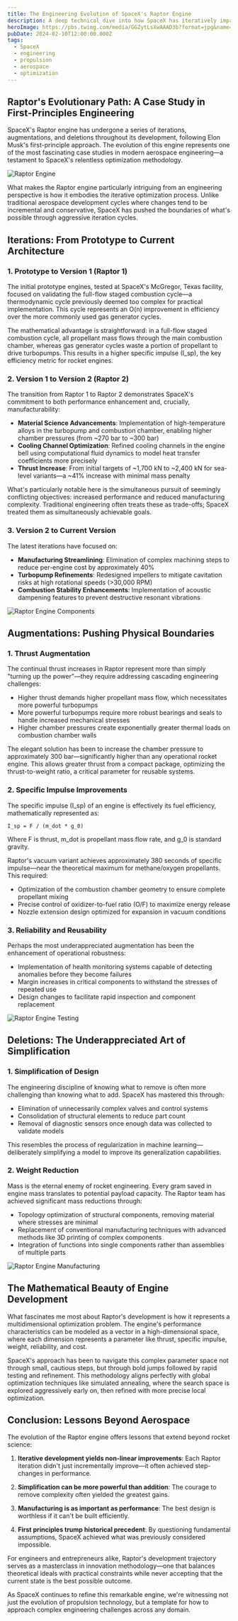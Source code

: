```yaml
---
title: The Engineering Evolution of SpaceX's Raptor Engine
description: A deep technical dive into how SpaceX has iteratively improved the Raptor Engine through first-principles thinking, highlighting the critical improvements that have made it the most advanced rocket engine ever built.
heroImage: https://pbs.twimg.com/media/GGZytLsXwAAAD3b?format=jpg&name=medium
pubDate: 2024-02-10T12:00:00.000Z
tags:
  - SpaceX
  - engineering
  - propulsion
  - aerospace
  - optimization
---
```


## Raptor's Evolutionary Path: A Case Study in First-Principles Engineering

SpaceX's Raptor engine has undergone a series of iterations, augmentations, and deletions throughout its development, following Elon Musk's first-principle approach. The evolution of this engine represents one of the most fascinating case studies in modern aerospace engineering—a testament to SpaceX's relentless optimization methodology.

![Raptor Engine](https://pbs.twimg.com/media/GGZytLsXwAAAD3b?format=jpg&name=medium)

What makes the Raptor engine particularly intriguing from an engineering perspective is how it embodies the iterative optimization process. Unlike traditional aerospace development cycles where changes tend to be incremental and conservative, SpaceX has pushed the boundaries of what's possible through aggressive iteration cycles.

## Iterations: From Prototype to Current Architecture

### 1. Prototype to Version 1 (Raptor 1)

The initial prototype engines, tested at SpaceX's McGregor, Texas facility, focused on validating the full-flow staged combustion cycle—a thermodynamic cycle previously deemed too complex for practical implementation. This cycle represents an O(n) improvement in efficiency over the more commonly used gas generator cycles.

The mathematical advantage is straightforward: in a full-flow staged combustion cycle, all propellant mass flows through the main combustion chamber, whereas gas generator cycles waste a portion of propellant to drive turbopumps. This results in a higher specific impulse (I_sp), the key efficiency metric for rocket engines.

### 2. Version 1 to Version 2 (Raptor 2)

The transition from Raptor 1 to Raptor 2 demonstrates SpaceX's commitment to both performance enhancement and, crucially, manufacturability:

- **Material Science Advancements**: Implementation of high-temperature alloys in the turbopump and combustion chamber, enabling higher chamber pressures (from ~270 bar to ~300 bar)
- **Cooling Channel Optimization**: Refined cooling channels in the engine bell using computational fluid dynamics to model heat transfer coefficients more precisely
- **Thrust Increase**: From initial targets of ~1,700 kN to ~2,400 kN for sea-level variants—a ~41% increase with minimal mass penalty

What's particularly notable here is the simultaneous pursuit of seemingly conflicting objectives: increased performance and reduced manufacturing complexity. Traditional engineering often treats these as trade-offs; SpaceX treated them as simultaneously achievable goals.

### 3. Version 2 to Current Version

The latest iterations have focused on:

- **Manufacturing Streamlining**: Elimination of complex machining steps to reduce per-engine cost by approximately 40%
- **Turbopump Refinements**: Redesigned impellers to mitigate cavitation risks at high rotational speeds (>30,000 RPM)
- **Combustion Stability Enhancements**: Implementation of acoustic dampening features to prevent destructive resonant vibrations

![Raptor Engine Components](https://pbs.twimg.com/media/GGZzq2SX0AAUT1S?format=jpg&name=medium)

## Augmentations: Pushing Physical Boundaries

### 1. Thrust Augmentation

The continual thrust increases in Raptor represent more than simply "turning up the power"—they require addressing cascading engineering challenges:

- Higher thrust demands higher propellant mass flow, which necessitates more powerful turbopumps
- More powerful turbopumps require more robust bearings and seals to handle increased mechanical stresses
- Higher chamber pressures create exponentially greater thermal loads on combustion chamber walls

The elegant solution has been to increase the chamber pressure to approximately 300 bar—significantly higher than any operational rocket engine. This allows greater thrust from a compact package, optimizing the thrust-to-weight ratio, a critical parameter for reusable systems.

### 2. Specific Impulse Improvements

The specific impulse (I_sp) of an engine is effectively its fuel efficiency, mathematically represented as:

```
I_sp = F / (m_dot * g_0)
```

Where F is thrust, m_dot is propellant mass flow rate, and g_0 is standard gravity.

Raptor's vacuum variant achieves approximately 380 seconds of specific impulse—near the theoretical maximum for methane/oxygen propellants. This required:

- Optimization of the combustion chamber geometry to ensure complete propellant mixing
- Precise control of oxidizer-to-fuel ratio (O/F) to maximize energy release
- Nozzle extension design optimized for expansion in vacuum conditions

### 3. Reliability and Reusability

Perhaps the most underappreciated augmentation has been the enhancement of operational robustness:

- Implementation of health monitoring systems capable of detecting anomalies before they become failures
- Margin increases in critical components to withstand the stresses of repeated use
- Design changes to facilitate rapid inspection and component replacement

![Raptor Engine Testing](https://pbs.twimg.com/media/GGZ0G5cWMAAjh26?format=jpg&name=medium)

## Deletions: The Underappreciated Art of Simplification

### 1. Simplification of Design

The engineering discipline of knowing what to remove is often more challenging than knowing what to add. SpaceX has mastered this through:

- Elimination of unnecessarily complex valves and control systems
- Consolidation of structural elements to reduce part count
- Removal of diagnostic sensors once enough data was collected to validate models

This resembles the process of regularization in machine learning—deliberately simplifying a model to improve its generalization capabilities.

### 2. Weight Reduction

Mass is the eternal enemy of rocket engineering. Every gram saved in engine mass translates to potential payload capacity. The Raptor team has achieved significant mass reductions through:

- Topology optimization of structural components, removing material where stresses are minimal
- Replacement of conventional manufacturing techniques with advanced methods like 3D printing of complex components
- Integration of functions into single components rather than assemblies of multiple parts

![Raptor Engine Manufacturing](https://pbs.twimg.com/media/GGZ0D-KXgAAERLt?format=jpg&name=medium)

## The Mathematical Beauty of Engine Development

What fascinates me most about Raptor's development is how it represents a multidimensional optimization problem. The engine's performance characteristics can be modeled as a vector in a high-dimensional space, where each dimension represents a parameter like thrust, specific impulse, weight, reliability, and cost.

SpaceX's approach has been to navigate this complex parameter space not through small, cautious steps, but through bold jumps followed by rapid testing and refinement. This methodology aligns perfectly with global optimization techniques like simulated annealing, where the search space is explored aggressively early on, then refined with more precise local optimization.

## Conclusion: Lessons Beyond Aerospace

The evolution of the Raptor engine offers lessons that extend beyond rocket science:

1. **Iterative development yields non-linear improvements**: Each Raptor iteration didn't just incrementally improve—it often achieved step-changes in performance.

2. **Simplification can be more powerful than addition**: The courage to remove complexity often yielded the greatest gains.

3. **Manufacturing is as important as performance**: The best design is worthless if it can't be built efficiently.

4. **First principles trump historical precedent**: By questioning fundamental assumptions, SpaceX achieved what was previously considered impossible.

For engineers and entrepreneurs alike, Raptor's development trajectory serves as a masterclass in innovation methodology—one that balances theoretical ideals with practical constraints while never accepting that the current state is the best possible outcome.

As SpaceX continues to refine this remarkable engine, we're witnessing not just the evolution of propulsion technology, but a template for how to approach complex engineering challenges across any domain. 